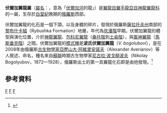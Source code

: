 {{Automatic taxobox
| taxon = Volgadraco
| name = 伏爾加翼龍屬
| fossil_range = [[白堊紀|白堊紀]]晚期，{{fossilrange|85|70}}
| image = Volgadraco.jpg
| image_caption = 复原图
| authority = Averianov ''et al.'', 2008
| type_species = '''波氏伏爾加翼龍<br />''Volgadraco bogolubovi'''''
| type_species_authority = Averianov ''et al.'', 2008
}}
'''伏爾加翼龍屬'''（[[學名|屬名]]：{{lang|la|''Volgadraco''}}，意為「[[伏爾加河|伏爾加河]]的龍」）是[[翼龍目|翼龍目]][[翼手龍亞目|翼手龍亞目]][[神龍翼龍科|神龍翼龍科]]的一屬，生存於[[白堊紀|白堊紀]]晚期的[[俄羅斯|俄羅斯]]西部。

伏爾加翼龍的化石是一個下頜，以及身體的碎片，發現於俄羅斯[[薩拉托夫州|薩拉托夫州]]南部的[[黎布什卡組|黎布什卡組]]（Rybushka Formation）地層，年代為[[坎潘階|坎潘階]]早期。伏爾加翼龍的體型與演化位置，介於[[神龍翼龍|神龍翼龍]]、[[包科尼翼龍|包科尼翼龍]]（[[桑托階|桑托階]]到[[土侖階|土侖階]]），與[[風神翼龍|風神翼龍]]（[[馬斯垂克階|馬斯垂克階]]）之間。伏爾加翼龍的[[模式種|模式種]]是'''波氏伏爾加翼龍'''（''V. bogolubovi''），是在2008年由俄羅斯[[古生物學家|古生物學家]][[亞歷山大·阿維里安諾夫|亞歷山大·阿維里安諾夫]]（Alexander Averianov）等人敘述、命名，種名來自[[蘇聯|蘇聯]]時期古生物學家[[尼古拉·波戈柳波夫_(古生物學家)|尼古拉·波戈柳波夫]]（Nikolay Bogolyubov，1872—1928），俄羅斯出土的第一具翼龍化石即是由他發現。<ref name=AAetal08>{{cite journal|last=Averianov|first=A.O.|coauthors=Arkhangelsky, M.S.; and Pervushov, E.M.|date=2008|title=A New Late Cretaceous Azhdarchid (Pterosauria, Azhdarchidae) from the Volga Region|journal=Paleontological Journal|volume=42|issue=6|pages=634-642}}</ref>

==參考資料==
{{reflist}}
{{翼龍目|Az.}}
{{Taxonbar|from=Q2210361}}

[[Category:神龍翼龍超科|F]]
[[Category:白堊紀翼龍類|F]]
[[Category:2008年描述的分类群|F]]